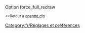 {{fr/Amorce}}
Option force_full_redraw

<small><<Retour à [[Main/fr/Openttd.cfg|openttd.cfg]]</small>
[[Category:fr/Réglages et préférences]]